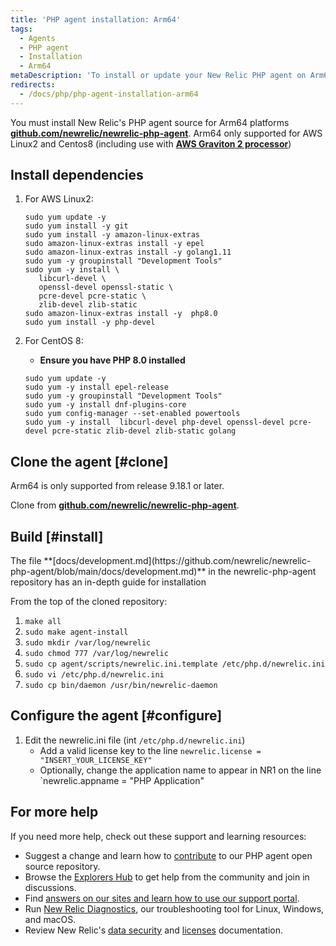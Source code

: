 ```yaml
---
title: 'PHP agent installation: Arm64'
tags:
  - Agents
  - PHP agent
  - Installation
  - Arm64
metaDescription: 'To install or update your New Relic PHP agent on Arm64, start here.'
redirects:
  - /docs/php/php-agent-installation-arm64
---
```


You must install New Relic's PHP agent source for Arm64 platforms **[github.com/newrelic/newrelic-php-agent](https://github.com/newrelic/newrelic-php-agent)**.
Arm64 only supported for AWS Linux2 and Centos8 (including use with **[AWS Graviton 2 processor](https://aws.amazon.com/ec2/graviton/)**)

## Install dependencies

1. For AWS Linux2:
    ```
    sudo yum update -y
    sudo yum install -y git 
    sudo yum install -y amazon-linux-extras
    sudo amazon-linux-extras install -y epel
    sudo amazon-linux-extras install -y golang1.11
    sudo yum -y groupinstall "Development Tools"
    sudo yum -y install \
       libcurl-devel \
       openssl-devel openssl-static \
       pcre-devel pcre-static \
       zlib-devel zlib-static
    sudo amazon-linux-extras install -y  php8.0
    sudo yum install -y php-devel
    ```
2. For CentOS 8:
    * **Ensure you have PHP 8.0 installed**

    ```
    sudo yum update -y
    sudo yum -y install epel-release
    sudo yum -y groupinstall "Development Tools"
    sudo yum -y install dnf-plugins-core
    sudo yum config-manager --set-enabled powertools
    sudo yum -y install  libcurl-devel php-devel openssl-devel pcre-devel pcre-static zlib-devel zlib-static golang
    ```

## Clone the agent [#clone]
<Callout variant="important">
  Arm64 is only supported from release 9.18.1 or later.
</Callout>

Clone from **[github.com/newrelic/newrelic-php-agent](https://github.com/newrelic/newrelic-php-agent)**.

## Build [#install]
<Callout variant="tip">
    The file **[docs/development.md](https://github.com/newrelic/newrelic-php-agent/blob/main/docs/development.md)** in the newrelic-php-agent repository has an in-depth guide for installation
</Callout>

From the top of the cloned repository:

1. ```make all```
2. ```sudo make agent-install```
3. ```sudo mkdir /var/log/newrelic```
4. ```sudo chmod 777 /var/log/newrelic```
6. ```sudo cp agent/scripts/newrelic.ini.template /etc/php.d/newrelic.ini```
7. ```sudo vi /etc/php.d/newrelic.ini```
8. ```sudo cp bin/daemon /usr/bin/newrelic-daemon```

## Configure the agent [#configure]

1. Edit the newrelic.ini file (int `/etc/php.d/newrelic.ini`)
    * Add a valid license key to the line `newrelic.license = "INSERT_YOUR_LICENSE_KEY"`
    * Optionally, change the application name to appear in NR1 on the line `newrelic.appname = "PHP Application"

## For more help

If you need more help, check out these support and learning resources:

* Suggest a change and learn how to [contribute](https://github.com/newrelic/newrelic-php-agent/issues) to our PHP agent open source repository.
* Browse the [Explorers Hub](https://discuss.newrelic.com/) to get help from the community and join in discussions.
* Find [answers on our sites and learn how to use our support portal](/docs/using-new-relic/welcome-new-relic/get-started/find-help-use-support-portal/).
* Run [New Relic Diagnostics](/docs/using-new-relic/cross-product-functions/troubleshooting/new-relic-diagnostics/), our troubleshooting tool for Linux, Windows, and macOS.
* Review New Relic's [data security](/docs/security/) and [licenses](/docs/licenses/) documentation.
